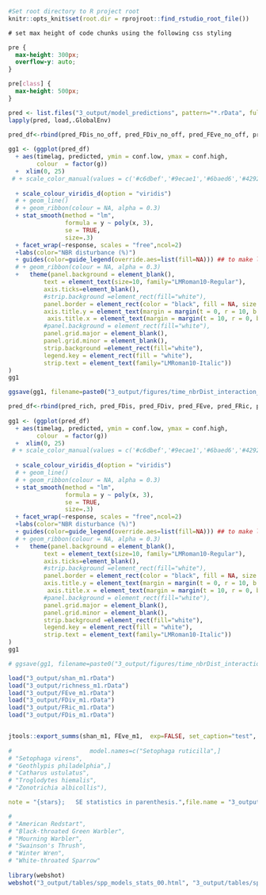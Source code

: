 ```r
#Set root directory to R project root
knitr::opts_knit$set(root.dir = rprojroot::find_rstudio_root_file())
```


```css
# set max height of code chunks using the following css styling

pre {
  max-height: 300px;
  overflow-y: auto;
}

pre[class] {
  max-height: 500px;
}
```

```r
pred <- list.files("3_output/model_predictions", pattern="*.rData", full.names=TRUE)
lapply(pred, load,.GlobalEnv)

pred_df<-rbind(pred_FDis_no_off, pred_FDiv_no_off, pred_FEve_no_off, pred_FRic_no_off, pred_rich_no_off, pred_shan_no_off)
  
gg1 <- (ggplot(pred_df)
  + aes(timelag, predicted, ymin = conf.low, ymax = conf.high,
        colour  = factor(g))
  +  xlim(0, 25)
 # + scale_color_manual(values = c('#c6dbef','#9ecae1','#6baed6','#4292c6','#2171b5','#08519c','#08306b', '#08256b', '#08256f'))
 
  + scale_colour_viridis_d(option = "viridis")
  # + geom_line()
  # + geom_ribbon(colour = NA, alpha = 0.3)
  + stat_smooth(method = "lm",
                formula = y ~ poly(x, 3),
                se = TRUE, 
                size=.3)
  + facet_wrap(~response, scales = "free",ncol=2)
  +labs(color="NBR disturbance (%)") 
  + guides(color=guide_legend(override.aes=list(fill=NA))) ## to make legend background white while using geomsmooth confidenence limits
  # + geom_ribbon(colour = NA, alpha = 0.3)
  +   theme(panel.background = element_blank(),
          text = element_text(size=10, family="LMRoman10-Regular"),
          axis.ticks=element_blank(),
          #strip.background =element_rect(fill="white"),
          panel.border = element_rect(color = "black", fill = NA, size = .2),
          axis.title.y = element_text(margin = margin(t = 0, r = 10, b = 0, l = 0)),
           axis.title.x = element_text(margin = margin(t = 10, r = 0, b = 0, l = 0)),
          #panel.background = element_rect(fill="white"),
          panel.grid.major = element_blank(),
          panel.grid.minor = element_blank(),
          strip.background =element_rect(fill="white"),
          legend.key = element_rect(fill = "white"),
          strip.text = element_text(family="LMRoman10-Italic"))
)
gg1

ggsave(gg1, filename=paste0("3_output/figures/time_nbrDist_interaction_all_noOff.png"), width =6, height=6)

```

```r
pred_df<-rbind(pred_rich, pred_FDis, pred_FDiv, pred_FEve, pred_FRic, pred_shan)
  
gg1 <- (ggplot(pred_df)
  + aes(timelag, predicted, ymin = conf.low, ymax = conf.high,
        colour  = factor(g))
  +  xlim(0, 25)
 # + scale_color_manual(values = c('#c6dbef','#9ecae1','#6baed6','#4292c6','#2171b5','#08519c','#08306b', '#08256b', '#08256f'))
 
  + scale_colour_viridis_d(option = "viridis")
  # + geom_line()
  # + geom_ribbon(colour = NA, alpha = 0.3)
  + stat_smooth(method = "lm",
                formula = y ~ poly(x, 3),
                se = TRUE, 
                size=.3)
  + facet_wrap(~response, scales = "free",ncol=2)
  +labs(color="NBR disturbance (%)") 
  + guides(color=guide_legend(override.aes=list(fill=NA))) ## to make legend background white while using geomsmooth confidenence limits
  # + geom_ribbon(colour = NA, alpha = 0.3)
  +   theme(panel.background = element_blank(),
          text = element_text(size=10, family="LMRoman10-Regular"),
          axis.ticks=element_blank(),
          #strip.background =element_rect(fill="white"),
          panel.border = element_rect(color = "black", fill = NA, size = .2),
          axis.title.y = element_text(margin = margin(t = 0, r = 10, b = 0, l = 0)),
           axis.title.x = element_text(margin = margin(t = 10, r = 0, b = 0, l = 0)),
          #panel.background = element_rect(fill="white"),
          panel.grid.major = element_blank(),
          panel.grid.minor = element_blank(),
          strip.background =element_rect(fill="white"),
          legend.key = element_rect(fill = "white"),
          strip.text = element_text(family="LMRoman10-Italic"))
)
gg1

# ggsave(gg1, filename=paste0("3_output/figures/time_nbrDist_interaction_all.png"), width =6, height=6)
```





```r


load("3_output/shan_m1.rData")
load("3_output/richness_m1.rData")
load("3_output/FEve_m1.rData")
load("3_output/FDiv_m1.rData")
load("3_output/FRic_m1.rData")
load("3_output/FDis_m1.rData")


jtools::export_summs(shan_m1, FEve_m1,  exp=FALSE, set_caption="test", to.file = "xlsx", digits=3, error_pos = "below", 
                     
#                      model.names=c("Setophaga ruticilla",]
# "Setophaga virens",
# "Geothlypis philadelphia",]
# "Catharus ustulatus",
# "Troglodytes hiemalis",
# "Zonotrichia albicollis"),

note = "{stars};   SE statistics in parenthesis.",file.name = "3_output/tables/models_stats.xlsx")   

#  
# "American Redstart",
# "Black-throated Green Warbler",
# "Mourning Warbler",
# "Swainson's Thrush",
# "Winter Wren",
# "White-throated Sparrow"                                                                                                                                             
                                                  
library(webshot)
webshot("3_output/tables/spp_models_stats_00.html", "3_output/tables/spp_models_stats_00.png")
```

